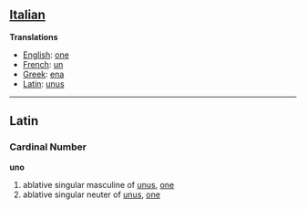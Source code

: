 ==[[Italian]]==

'''Translations'''

*[[English]]: [[one]]
*[[French]]: [[un]]
*[[Greek]]: [[ena]]
*[[Latin]]: [[unus]]
----
==Latin==
===Cardinal Number===
'''uno'''

#ablative singular masculine of [[unus]], [[one]]
#ablative singular neuter of [[unus]], [[one]]